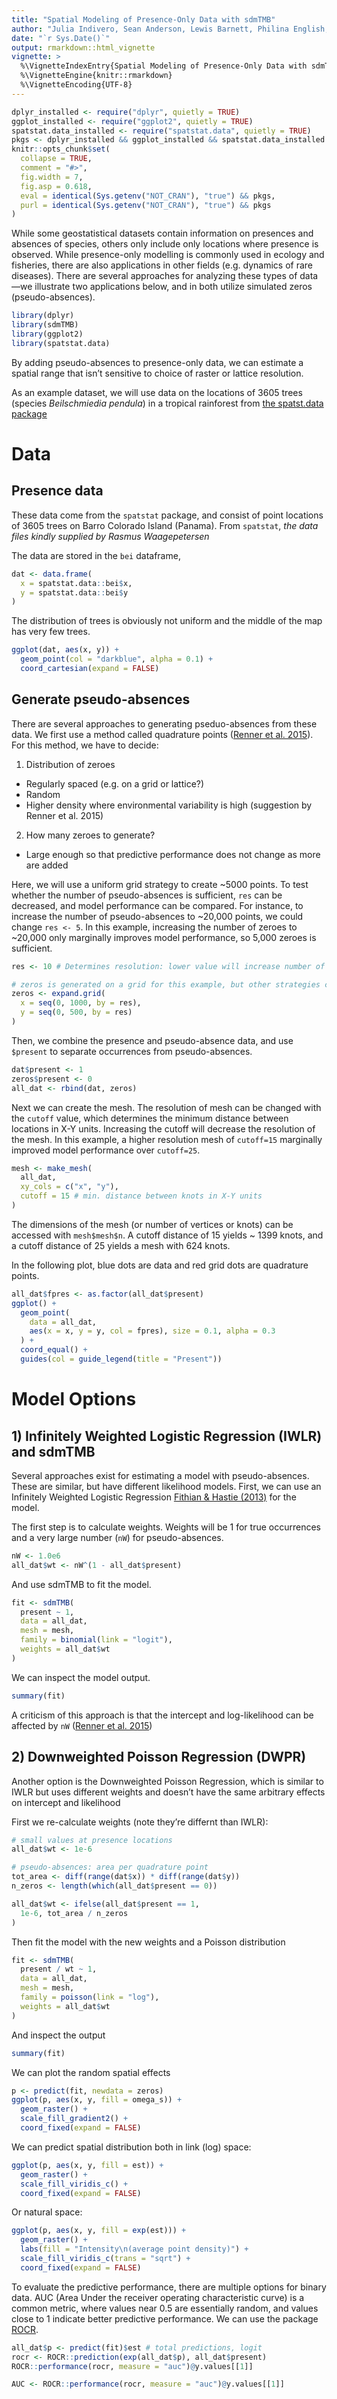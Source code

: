 ```yaml
---
title: "Spatial Modeling of Presence-Only Data with sdmTMB"
author: "Julia Indivero, Sean Anderson, Lewis Barnett, Philina English, Eric Ward, Jim Thorson"
date: "`r Sys.Date()`"
output: rmarkdown::html_vignette
vignette: >
  %\VignetteIndexEntry{Spatial Modeling of Presence-Only Data with sdmTMB}
  %\VignetteEngine{knitr::rmarkdown}
  %\VignetteEncoding{UTF-8}
---
```


```r
dplyr_installed <- require("dplyr", quietly = TRUE)
ggplot_installed <- require("ggplot2", quietly = TRUE)
spatstat.data_installed <- require("spatstat.data", quietly = TRUE)
pkgs <- dplyr_installed && ggplot_installed && spatstat.data_installed
knitr::opts_chunk$set(
  collapse = TRUE,
  comment = "#>",
  fig.width = 7,
  fig.asp = 0.618,
  eval = identical(Sys.getenv("NOT_CRAN"), "true") && pkgs,
  purl = identical(Sys.getenv("NOT_CRAN"), "true") && pkgs
)
```

While some geostatistical datasets contain information on presences and absences of species, others only include only locations where presence is observed. 
While presence-only modelling is commonly used in ecology and fisheries, there are also applications in other fields (e.g. dynamics of rare diseases). 
There are several approaches for analyzing these types of data---we illustrate two applications below, and in both utilize simulated zeros (pseudo-absences).

```r
library(dplyr)
library(sdmTMB)
library(ggplot2)
library(spatstat.data)
```

By adding pseudo-absences to presence-only data, we can estimate a spatial range that isn't sensitive to choice of raster or lattice resolution.

As an example dataset, we will use data on the locations of 3605 trees 
(species *Beilschmiedia pendula*) in a tropical rainforest 
from [the spatst.data package](https://rdrr.io/cran/spatstat.data/man/bei.html)

# Data

## Presence data

These data come from the `spatstat` package, and consist of point locations of 3605 trees on Barro Colorado Island (Panama). From `spatstat`, *the data files kindly supplied by Rasmus Waagepetersen*  

The data are stored in the `bei` dataframe,  

```r
dat <- data.frame(
  x = spatstat.data::bei$x,
  y = spatstat.data::bei$y
)
```

The distribution of trees is obviously not uniform and the middle of the map has very few trees.  

```r
ggplot(dat, aes(x, y)) +
  geom_point(col = "darkblue", alpha = 0.1) +
  coord_cartesian(expand = FALSE)
```

## Generate pseudo-absences 

There are several approaches to generating pseduo-absences from these data. We first use a method called quadrature points ([Renner et al. 2015](https://doi.org/10.1111/2041-210X.12352)). For this method, we have to decide:  

1. Distribution of zeroes  
- Regularly spaced (e.g. on a grid or lattice?)
- Random  
- Higher density where environmental variability is high  (suggestion by Renner et al. 2015)

2. How many zeroes to generate?    
- Large enough so that predictive performance does not change as more are added  

Here, we will use a uniform grid strategy to create ~5000 points. 
To test whether the number of pseudo-absences is sufficient, `res` can be decreased, and model performance can be compared. 
For instance, to increase the number of pseudo-absences to ~20,000 points, we could change `res <- 5`. 
In this example, increasing the number of zeroes to ~20,000 only marginally improves model performance, so 5,000 zeroes is sufficient. 

```r
res <- 10 # Determines resolution: lower value will increase number of zeroes generated

# zeros is generated on a grid for this example, but other strategies could be used
zeros <- expand.grid(
  x = seq(0, 1000, by = res),
  y = seq(0, 500, by = res)
)
```

Then, we combine the presence and pseudo-absence data, and use `$present` to separate occurrences from pseudo-absences.  

```r
dat$present <- 1
zeros$present <- 0
all_dat <- rbind(dat, zeros)
```

Next we can create the mesh. 
The resolution of mesh can be changed with the `cutoff` value, which determines the minimum distance between locations in X-Y units. 
Increasing the cutoff will decrease the resolution of the mesh. 
In this example, a higher resolution mesh of `cutoff=15` marginally improved model performance over `cutoff=25`.

```r
mesh <- make_mesh(
  all_dat,
  xy_cols = c("x", "y"),
  cutoff = 15 # min. distance between knots in X-Y units
)
```

The dimensions of the mesh (or number of vertices or knots) can be accessed with `mesh$mesh$n`. 
A cutoff distance of 15 yields ~ 1399 knots, and a cutoff distance of 25 yields a mesh with 624 knots. 

In the following plot, blue dots are data and red grid dots are quadrature points.

```r
all_dat$fpres <- as.factor(all_dat$present)
ggplot() +
  geom_point(
    data = all_dat,
    aes(x = x, y = y, col = fpres), size = 0.1, alpha = 0.3
  ) +
  coord_equal() +
  guides(col = guide_legend(title = "Present"))
```

# Model Options

## 1) Infinitely Weighted Logistic Regression (IWLR) and sdmTMB  

Several approaches exist for estimating a model with pseudo-absences. 
These are similar, but have different likelihood models. First, we can use an Infinitely Weighted Logistic Regression [Fithian & Hastie (2013)](https://doi.org/10.1214/13-AOAS667) for the model.

The first step is to calculate weights. Weights will be 1 for true occurrences and a very large number (`nW`) for pseudo-absences.  

```r
nW <- 1.0e6
all_dat$wt <- nW^(1 - all_dat$present)
```

And use sdmTMB to fit the model.

```r
fit <- sdmTMB(
  present ~ 1,
  data = all_dat,
  mesh = mesh,
  family = binomial(link = "logit"),
  weights = all_dat$wt
)
```

We can inspect the model output.

```r
summary(fit)
```

A criticism of this approach is that the intercept and log-likelihood can be affected by `nW` ([Renner et al. 2015](https://doi.org/10.1111/2041-210X.12352))

## 2) Downweighted Poisson Regression (DWPR)  

Another option is the Downweighted Poisson Regression, which is similar to IWLR but uses different weights and doesn't have the same arbitrary effects on intercept and likelihood  

First we re-calculate weights (note they're differnt than IWLR):

```r
# small values at presence locations
all_dat$wt <- 1e-6

# pseudo-absences: area per quadrature point
tot_area <- diff(range(dat$x)) * diff(range(dat$y))
n_zeros <- length(which(all_dat$present == 0))

all_dat$wt <- ifelse(all_dat$present == 1,
  1e-6, tot_area / n_zeros
)
```

Then fit the model with the new weights and a Poisson distribution

```r
fit <- sdmTMB(
  present / wt ~ 1,
  data = all_dat,
  mesh = mesh,
  family = poisson(link = "log"),
  weights = all_dat$wt
)
```

And inspect the output

```r
summary(fit)
```
We can plot the random spatial effects

```r
p <- predict(fit, newdata = zeros)
ggplot(p, aes(x, y, fill = omega_s)) +
  geom_raster() +
  scale_fill_gradient2() +
  coord_fixed(expand = FALSE)
```

We can predict spatial distribution both in link (log) space:

```r
ggplot(p, aes(x, y, fill = est)) +
  geom_raster() +
  scale_fill_viridis_c() +
  coord_fixed(expand = FALSE)
```

Or natural space:

```r
ggplot(p, aes(x, y, fill = exp(est))) +
  geom_raster() +
  labs(fill = "Intensity\n(average point density)") +
  scale_fill_viridis_c(trans = "sqrt") +
  coord_fixed(expand = FALSE)
```

To evaluate the predictive performance, there are multiple options for binary data. 
AUC (Area Under the receiver operating characteristic curve) is a common metric, where values near 0.5 are essentially random, and values close to 1 indicate better predictive performance. 
We can use the package [ROCR](https://cran.rstudio.com/web/packages/ROCR/vignettes/ROCR.html).

```r
all_dat$p <- predict(fit)$est # total predictions, logit
rocr <- ROCR::prediction(exp(all_dat$p), all_dat$present)
ROCR::performance(rocr, measure = "auc")@y.values[[1]]
```

```r
AUC <- ROCR::performance(rocr, measure = "auc")@y.values[[1]]
```
